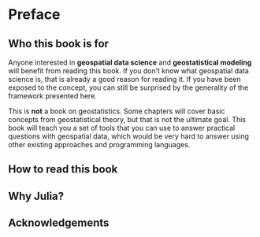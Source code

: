 # Preface {.unnumbered}

## Who this book is for

Anyone interested in **geospatial data science** and
**geostatistical modeling** will benefit from reading
this book. If you don't know what geospatial data science
is, that is already a good reason for reading it. If you
have been exposed to the concept, you can still be surprised
by the generality of the framework presented here.

This is **not** a book on geostatistics. Some chapters will
cover basic concepts from geostatistical theory, but that is
not the ultimate goal. This book will teach you a set of tools
that you can use to answer practical questions with geospatial
data, which would be very hard to answer using other existing
approaches and programming languages.

## How to read this book

## Why Julia?

## Acknowledgements